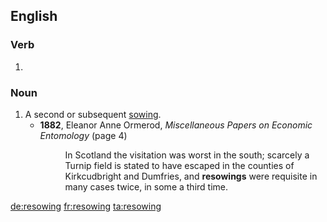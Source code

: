 ==English==

===Verb===
{{head|en}}

# {{present participle of|resow}}

===Noun===
{{en-noun}}

# A second or subsequent [[sowing]].
#* '''1882''', Eleanor Anne Ormerod, ''Miscellaneous Papers on Economic Entomology'' (page 4)
#*: In Scotland the visitation was worst in the south; scarcely a Turnip field is stated to have escaped in the counties of Kirkcudbright and Dumfries, and '''resowings''' were requisite in many cases twice, in some a third time.

[[de:resowing]]
[[fr:resowing]]
[[ta:resowing]]